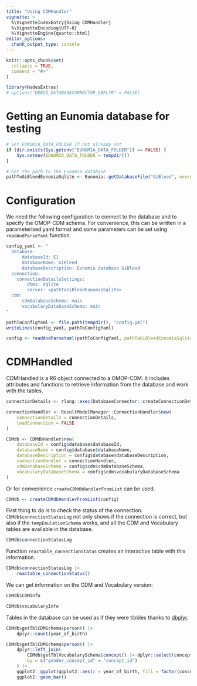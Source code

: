 ```yaml
---
title: "Using CDMHandler"
vignette: >
  %\VignetteIndexEntry{Using CDMHandler}
  %\VignetteEncoding{UTF-8}
  %\VignetteEngine{quarto::html}
editor_options: 
  chunk_output_type: console
---
```


```r
knitr::opts_chunk$set(
  collapse = TRUE,
  comment = "#>"
)
```

```r
library(HadesExtras)
# options("DEBUG_DATABASECONNECTOR_DBPLYR" = FALSE)
```

# Getting an Eunomia database for testing

```r
# Set EUNOMIA_DATA_FOLDER if not already set
if (dir.exists(Sys.getenv("EUNOMIA_DATA_FOLDER")) == FALSE) {
    Sys.setenv(EUNOMIA_DATA_FOLDER = tempdir())
}

# Get the path to the Eunomia database
pathToGiBleedEunomiaSqlite <- Eunomia::getDatabaseFile("GiBleed", overwrite = FALSE)
```

# Configuration 

We need the following configuration to connect to the database and to specify the OMOP-CDM schema. 
For convenience, this can be written in a parameterised yaml format and some parameters can be set using `readAndParseYaml` function.

```r
config_yaml <- "
  database:
      databaseId: E1
      databaseName: GiBleed
      databaseDescription: Eunomia database GiBleed
  connection:
    connectionDetailsSettings:
        dbms: sqlite
        server: <pathToGiBleedEunomiaSqlite>
  cdm:
      cdmDatabaseSchema: main
      vocabularyDatabaseSchema: main
"

pathToConfigYaml <- file.path(tempdir(), "config.yml")
writeLines(config_yaml, pathToConfigYaml)
```

```r
config <- readAndParseYaml(pathToConfigYaml, pathToGiBleedEunomiaSqlite = pathToGiBleedEunomiaSqlite)
```

# CDMHandled

CDMHandled is a R6 object connected to a OMOP-CDM. 
It includes attributes and functions to retrieve information from the database and work with the tables.

```r
connectionDetails <- rlang::exec(DatabaseConnector::createConnectionDetails, !!!config$connection$connectionDetailsSettings)

connectionHandler <- ResultModelManager::ConnectionHandler$new(
    connectionDetails = connectionDetails,
    loadConnection = FALSE
)

CDMdb <- CDMdbHandler$new(
    databaseId = config$database$databaseId,
    databaseName = config$database$databaseName,
    databaseDescription = config$database$databaseDescription,
    connectionHandler = connectionHandler,
    cdmDatabaseSchema = config$cdm$cdmDatabaseSchema,
    vocabularyDatabaseSchema = config$cdm$vocabularyDatabaseSchema
)
```

Or for convenience `createCDMdbHandlerFromList` can be used. 
```r
CDMdb <- createCDMdbHandlerFromList(config)
```


First thing to do is to check the status of the connection. 
`CDMdb$connectionStatusLog` not only shows if the connection is correct, but also if the `tempEmulationSchema` works, and all the CDM and Vocabulary tables are available in the database.  
```r
CDMdb$connectionStatusLog
```

Function `reactable_connectionStatus` creates an interactive table with this information.
```r
CDMdb$connectionStatusLog |>
    reactable_connectionStatus()
```

We can get information on the CDM and Vocabulary version: 
```r
CDMdb$CDMInfo
```

```r
CDMdb$vocabularyInfo
```

Tables in the database can be used as if they were tibbles thanks to  [dbplyr](https://dbplyr.tidyverse.org/). 
```r
CDMdb$getTblCDMSchema$person() |>
    dplyr::count(year_of_birth)
```

```r
CDMdb$getTblCDMSchema$person() |>
    dplyr::left_join(
        CDMdb$getTblVocabularySchema$concept() |> dplyr::select(concept_id, concept_name),
        by = c("gender_concept_id" = "concept_id")
    ) |>
    ggplot2::ggplot(ggplot2::aes(x = year_of_birth, fill = factor(concept_name))) +
    ggplot2::geom_bar()
```








